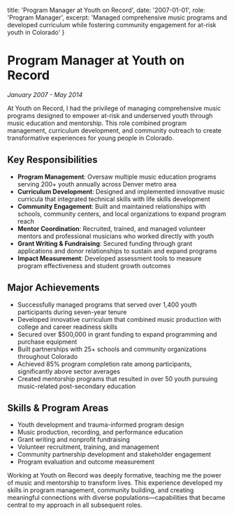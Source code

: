   title: 'Program Manager at Youth on Record',
  date: '2007-01-01',
  role: 'Program Manager',
  excerpt: 'Managed comprehensive music programs and developed curriculum while fostering community engagement for at-risk youth in Colorado'
}

# Program Manager at Youth on Record
*January 2007 - May 2014*

At Youth on Record, I had the privilege of managing comprehensive music programs designed to empower at-risk and underserved youth through music education and mentorship. This role combined program management, curriculum development, and community outreach to create transformative experiences for young people in Colorado.

## Key Responsibilities

- **Program Management**: Oversaw multiple music education programs serving 200+ youth annually across Denver metro area
- **Curriculum Development**: Designed and implemented innovative music curricula that integrated technical skills with life skills development
- **Community Engagement**: Built and maintained relationships with schools, community centers, and local organizations to expand program reach
- **Mentor Coordination**: Recruited, trained, and managed volunteer mentors and professional musicians who worked directly with youth
- **Grant Writing & Fundraising**: Secured funding through grant applications and donor relationships to sustain and expand programs
- **Impact Measurement**: Developed assessment tools to measure program effectiveness and student growth outcomes

## Major Achievements

- Successfully managed programs that served over 1,400 youth participants during seven-year tenure
- Developed innovative curriculum that combined music production with college and career readiness skills
- Secured over $500,000 in grant funding to expand programming and purchase equipment
- Built partnerships with 25+ schools and community organizations throughout Colorado
- Achieved 85% program completion rate among participants, significantly above sector averages
- Created mentorship programs that resulted in over 50 youth pursuing music-related post-secondary education

## Skills & Program Areas

- Youth development and trauma-informed program design
- Music production, recording, and performance education
- Grant writing and nonprofit fundraising
- Volunteer recruitment, training, and management
- Community partnership development and stakeholder engagement
- Program evaluation and outcome measurement

Working at Youth on Record was deeply formative, teaching me the power of music and mentorship to transform lives. This experience developed my skills in program management, community building, and creating meaningful connections with diverse populations—capabilities that became central to my approach in all subsequent roles.
